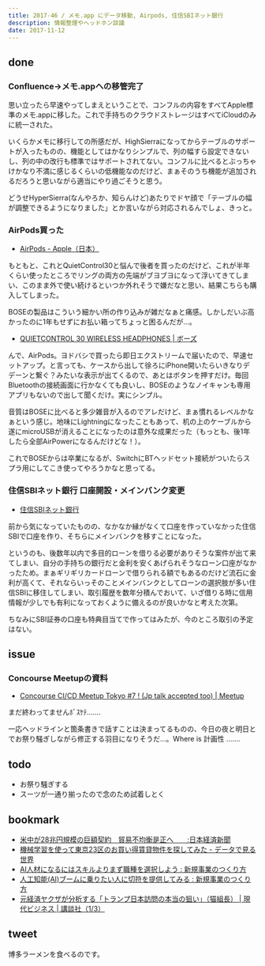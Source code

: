 ```yaml
---
title: 2017-46 / メモ.app にデータ移動, Airpods, 住信SBIネット銀行
description: 情報整理やヘッドホン談議
date: 2017-11-12
---
```


done
----

###  Confluence→メモ.appへの移管完了

思い立ったら早速やってしまえということで、コンフルの内容をすべてApple標準のメモ.appに移した。これで手持ちのクラウドストレージはすべてiCloudのみに統一された。

いくらかメモに移行しての所感だが、HighSierraになってからテーブルのサポートが入ったものの、機能としてはかなりシンプルで、列の幅すら設定できないし、列の中の改行も標準ではサポートされてない。コンフルに比べるとぶっちゃけかなり不満に感じるくらいの低機能なのだけど、まぁそのうち機能が追加されるだろうと思いながら適当にやり過ごそうと思う。

どうせHyperSierra(なんやろか、知らんけど)あたりでドヤ顔で「テーブルの幅が調整できるようになりました」とか言いながら対応されるんでしょ、きっと。

###  AirPods買った

- [AirPods - Apple（日本）](https://www.apple.com/jp/airpods/)

もともと、これとQuietControl30と悩んで後者を買ったのだけど、これが半年くらい使ったところでリングの両方の先端がブヨブヨになって浮いてきてしまい、このまま外で使い続けるといつか外れそうで嫌だなと思い、結果こちらも購入してしまった。

BOSEの製品はこういう細かい所の作り込みが雑だなぁと痛感。しかしだいぶ高かったのに1年もせずにお払い箱ってちょっと困るんだが...。

- [QUIETCONTROL 30 WIRELESS HEADPHONES | ボーズ](https://www.bose.co.jp/ja_jp/products/headphones/earphones/quietcontrol-30.html)

んで、AirPods。ヨドバシで買ったら即日エクストリームで届いたので、早速セットアップ。と言っても、ケースから出して徐ろにiPhone開いたらいきなりデデーンと繋ぐ？みたいな表示が出てくるので、あとはボタンを押すだけ。毎回Bluetoothの接続画面に行かなくても良いし、BOSEのようなノイキャンも専用アプリもないので出して聞くだけ。実にシンプル。

音質はBOSEに比べると多少雑音が入るのでアレだけど、まぁ慣れるレベルかなぁという感じ。地味にLightningになったこともあって、机の上のケーブルから遂にmicroUSBが消えることになったのは意外な成果だった（もっとも、後1年したら全部AirPowerになるんだけどな！）。

これでBOSEからは卒業になるが、SwitchにBTヘッドセット接続がついたらスプラ用にしてこき使ってやろうかなと思ってる。

###  住信SBIネット銀行 口座開設・メインバンク変更

- [住信SBIネット銀行](https://www.netbk.co.jp/contents/)

前から気になっていたものの、なかなか縁がなくて口座を作っていなかった住信SBIで口座を作り、そちらにメインバンクを移すことになった。

というのも、後数年以内で多目的ローンを借りる必要がありそうな案件が出て来てしまい、自分の手持ちの銀行だと金利を安くあげられそうなローン口座がなかったため。まぁギリギリカードローンで借りられる額でもあるのだけど流石に金利が高くて、それならいっそのことメインバンクとしてローンの選択肢が多い住信SBIに移住してしまい、取引履歴を数年分積んでおいて、いざ借りる時に信用情報が少しでも有利になっておくように備えるのが良いかなと考えた次第。

ちなみにSBI証券の口座も特典目当てで作ってはみたが、今のところ取引の予定はない。

issue
----

###  Concourse Meetupの資料

- [Concourse CI/CD Meetup Tokyo #7 ! (Jp talk accepted too) | Meetup](https://www.meetup.com/ja-JP/Concourse-CI-Tokyo-Meetup/events/244165635/)

まだ終わってませんﾎﾞｽｹﾃ.......

一応ヘッドラインと箇条書きで話すことは決まってるものの、今日の夜と明日とでお祭り騒ぎしながら修正する羽目になりそうだ...。Where is 計画性 .......

todo
----

- お祭り騒ぎする
- スーツが一通り揃ったので念のため試着しとく

bookmark
----

- [米中が28兆円規模の巨額契約　貿易不均衡是正へ　　:日本経済新聞](https://www.nikkei.com/article/DGXMZO23288100Z01C17A1FF2000/)
- [機械学習を使って東京23区のお買い得賃貸物件を探してみた - データで見る世界](http://www.analyze-world.com/entry/2017/11/09/061023)
- [AI人材になるにはスキルよりまず職種を選択しよう : 新規事業のつくり方](http://aiweeklynews.com/archives/50995966.html)
- [人工知能(AI)ブームに乗りたい人に切符を提供してみる : 新規事業のつくり方](http://aiweeklynews.com/archives/49678692.html)
- [元経済ヤクザが分析する「トランプ日本訪問の本当の狙い」（猫組長） | 現代ビジネス | 講談社（1/3）](https://gendai.ismedia.jp/articles/-/53432)

tweet
----

博多ラーメンを食べるのです。

<Instagram instagramId="BbV92OsAsJA" />
